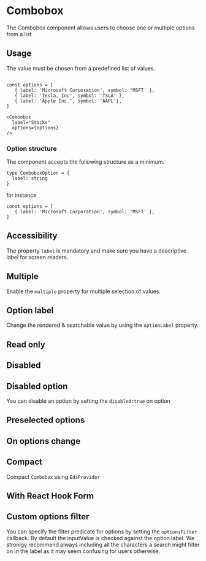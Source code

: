 


# Combobox 
The Combobox component allows users to choose one or multiple options from a list

<Story id="components-combobox--introduction" />
<PropsTable />


## Usage

The value must be chosen from a predefined list of values.

```tsx

const options = [
   { label: 'Microsoft Corporation', symbol: 'MSFT' },
   { label: 'Tesla, Inc', symbol: 'TSLA' },
   { label: 'Apple Inc.', symbol: 'AAPL'},
]

<Combobox 
  label="Stocks"
  options={options}
/>
```

### Option structure

The component accepts the following structure as a minimum. 
```tsx
type ComboboxOption = {
  label: string
}
```
for instance
```tsx
const options = [
   { label: 'Microsoft Corporation', symbol: 'MSFT' },
]
````

## Accessibility
The property `label` is mandatory and make sure you have a descriptive label for screen readers.

## Multiple

Enable the `multiple` property for multiple selection of values
<Story id="components-combobox--multiple" />

## Option label

Change the rendered & searchable value by using the `optionLabel` property.
<Story id="components-combobox--option-label" />

## Read only
<Story id="components-combobox--readonly" />

## Disabled
<Story id="components-combobox--disabled" />


## Disabled option

You can disable an option by setting the `disabled:true` on option
<Story id="components-combobox--disabled-option" />


## Preselected options
<Story id="components-combobox--preselected-options" />


## On options change
<Story id="components-combobox--on-options-change" />

## Compact
Compact `Combobox` using `EdsProvider`
<Story id="components-combobox--compact" />

## With React Hook Form
<Story id="components-combobox--with-react-hook-form" />

## Custom options filter

You can specify the filter predicate for options by setting the `optionsFilter` callback. By default the inputValue is checked against the option label. 
We stronlgy recommend always including all the characters a search might filter on in the label as it may seem confusing for users otherwise.
<Story id="components-combobox--custom-options-filter" />
